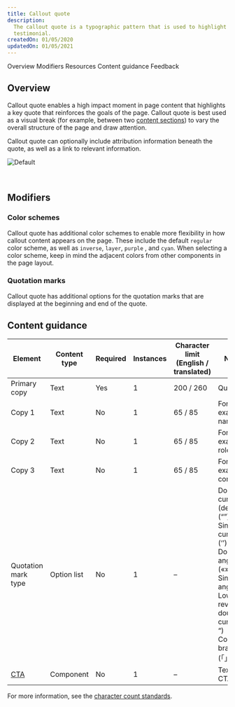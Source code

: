 ```yaml
---
title: Callout quote
description:
  The callout quote is a typographic pattern that is used to highlight an impactful client statement or user
  testimonial.
createdOn: 01/05/2020
updatedOn: 01/05/2021
---
```



<ComponentDescription name="Callout quote" type="layout" />

<AnchorLinks>

<AnchorLink>Overview</AnchorLink>
<AnchorLink>Modifiers</AnchorLink>
<AnchorLink>Resources</AnchorLink>
<AnchorLink>Content guidance</AnchorLink>
<AnchorLink>Feedback</AnchorLink>

</AnchorLinks>

## Overview

Callout quote enables a high impact moment in page content that highlights a key quote that reinforces the goals of the page. Callout quote is best used as a visual break (for example, between two [content sections](/components/content-section)) to vary the overall structure of the page and draw attention.

Callout quote can optionally include attribution information beneath the quote, as well as a link to relevant information.

![Default](../../images/pattern/callout-quote/callout-quote.jpg)

<br />

## Modifiers

### Color schemes

Callout quote has additional color schemes to enable more flexibility in how callout content appears on the page. These include the default `regular` color scheme, as well as `inverse`, `layer`, `purple` , and `cyan`. When selecting a color scheme, keep in mind the adjacent colors from other components in the page layout.

### Quotation marks

Callout quote has additional options for the quotation marks that are displayed at the beginning and end of the quote.

<ResourceLinks name="Callout quote" type="layout" />

## Content guidance

| Element                                                          | Content type | Required | Instances | Character limit <br/>(English / translated) | Notes                                                                                                                                                                  |
| ---------------------------------------------------------------- | ------------ | -------- | --------- | ------------------------------------------- | ---------------------------------------------------------------------------------------------------------------------------------------------------------------------- |
| Primary copy                                                     | Text         | Yes      | 1         | 200 / 260                                   | Quote.                                                                                                                                                                 |
| Copy 1                                                           | Text         | No       | 1         | 65 / 85                                     | For example, name.                                                                                                                                                     |
| Copy 2                                                           | Text         | No       | 1         | 65 / 85                                     | For example, role.                                                                                                                                                     |
| Copy 3                                                           | Text         | No       | 1         | 65 / 85                                     | For example, company.                                                                                                                                                  |
| Quotation mark type                                              | Option list  | No       | 1         | –                                           | Double curved (default) (“”) <br/>Single curved (‘’) <br/>Double angle («») <br/>Single angle (‹›)<br/>Low high reversed double curved („ “)<br/>Corner bracket (「」) |
| [CTA](https://www.ibm.com/standards/carbon/components/cta/#text) | Component    | No       | 1         | –                                           | Text style CTA only.                                                                                                                                                   |

For more information, see the [character count standards](https://www.ibm.com/standards/carbon/guidelines/content#character-count-standards).

<ComponentFooter name="Callout quote" type="layout" />
